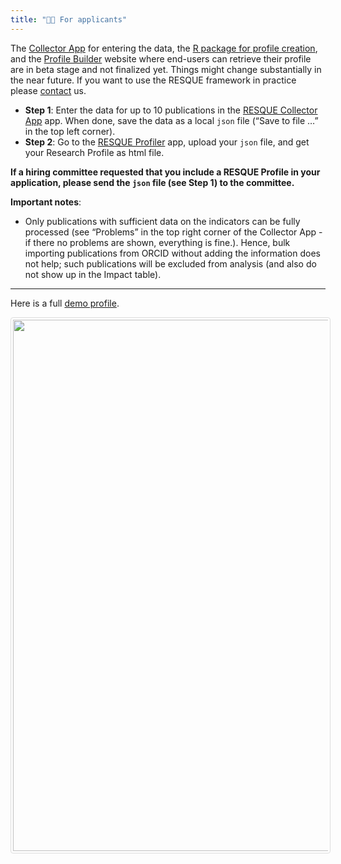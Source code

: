 ```yaml
---
title: "👩‍🔬 For applicants"
---
```


::: {.callout-warning title="Warning: App still under development" collapse="true"}
The [Collector App](https://resque-framework.github.io/collector-app/) for entering the data, the [R package for profile creation](https://github.com/RESQUE-Framework/RESQUER), and the [Profile Builder](https://shiny.psy.lmu.de/felix/RESQUE_profile/) website where end-users can retrieve their profile are in beta stage and not finalized yet.
Things might change substantially in the near future. If you want to use the RESQUE framework in practice please [contact](/team.qmd) us.
:::


- **Step 1**: Enter the data for up to 10 publications in the [RESQUE Collector App](https://resque-framework.github.io/collector-app) app. When done, save the data as a local `json` file ("Save to file ..." in the top left corner).
- **Step 2**: Go to the [RESQUE Profiler](https://shiny.psy.lmu.de/felix/RESQUE_profile/) app, upload your `json` file, and get your Research Profile as html file.

::: {.callout-note}
**If a hiring committee requested that you include a RESQUE Profile in your application,
please send the `json` file (see Step 1) to the committee.**
:::

**Important notes**:

- Only publications with sufficient data on the indicators can be fully processed (see "Problems" in the top right corner of the Collector App - if there no problems are shown, everything is fine.). Hence, bulk importing publications from ORCID without adding the information does not help; such publications will be excluded from analysis (and also do not show up in the Impact table).

---

Here is a full [demo profile](/includes/demo_profile.html).

<a href="/includes/demo_profile.html">
<img src="images/RESQUE_profile.png" style="border: 1px solid #ddd; border-radius: 4px; padding: 3px; width: 850px;">
</a>
